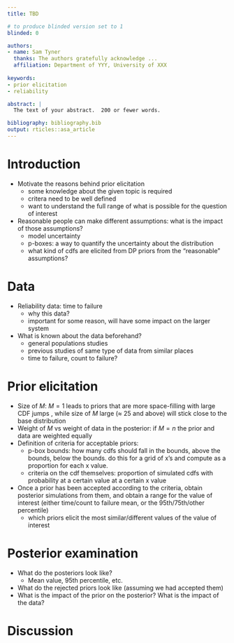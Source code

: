 ```yaml
---
title: TBD

# to produce blinded version set to 1
blinded: 0

authors: 
- name: Sam Tyner
  thanks: The authors gratefully acknowledge ...
  affiliation: Department of YYY, University of XXX
  
keywords:
- prior elicitation
- reliability 

abstract: |
  The text of your abstract.  200 or fewer words.

bibliography: bibliography.bib
output: rticles::asa_article
---
```


# Introduction

- Motivate the reasons behind prior elicitation 
    * some knowledge about the given topic is required 
    * critera need to be well defined 
    * want to understand the full range of what is possible for the question of interest 
- Reasonable people can make different assumptions: what is the impact of those assumptions? 
    * model uncertainty 
    * p-boxes: a way to quantify the uncertainty about the distribution
    * what kind of cdfs are elicited from DP priors from the "reasonable" assumptions? 
    
# Data 

- Reliability data: time to failure 
    * why this data? 
    * important for some reason, will have some impact on the larger system
- What is known about the data beforehand? 
    * general populations studies
    * previous studies of same type of data from similar places 
    * time to failure, count to failure? 

# Prior elicitation

- Size of $M$: $M=1$ leads to priors that are more space-filling with large CDF jumps , while size of $M$ large ($\approx$ 25 and above) will stick close to the base distribution
- Weight of $M$ vs weight of data in the posterior: if $M = n$ the prior and data are weighted equally 
- Definition of criteria for acceptable priors: 
    * p-box bounds: how many cdfs should fall in the bounds, above the bounds, below the bounds. do this for a grid of x's and compute as a proportion for each x value. 
    * criteria on the cdf themselves: proportion of simulated cdfs with probability at a certain value at a certain x value 
- Once a prior has been accepted according to the criteria, obtain posterior simulations from them, and obtain a range for the value of interest (either time/count to failure mean, or the 95th/75th/other percentile)
    * which priors elicit the most similar/different values of the value of interest 
    
# Posterior examination 

- What do the posteriors look like? 
    * Mean value, 95th percentile, etc. 
- What do the rejected priors look like (assuming we had accepted them)
- What is the impact of the prior on the posterior? What is the impact of the data? 

# Discussion 



